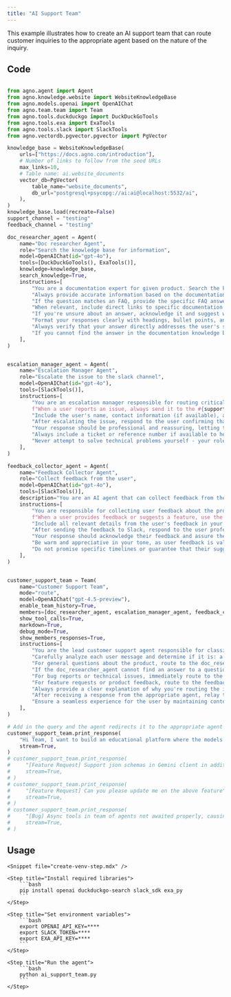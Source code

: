```yaml
---
title: "AI Support Team"
---
```


This example illustrates how to create an AI support team that can route customer inquiries to the appropriate agent based on the nature of the inquiry.

## Code

```python ai_support_team.py

from agno.agent import Agent
from agno.knowledge.website import WebsiteKnowledgeBase
from agno.models.openai import OpenAIChat
from agno.team.team import Team
from agno.tools.duckduckgo import DuckDuckGoTools
from agno.tools.exa import ExaTools
from agno.tools.slack import SlackTools
from agno.vectordb.pgvector.pgvector import PgVector

knowledge_base = WebsiteKnowledgeBase(
    urls=["https://docs.agno.com/introduction"],
    # Number of links to follow from the seed URLs
    max_links=10,
    # Table name: ai.website_documents
    vector_db=PgVector(
        table_name="website_documents",
        db_url="postgresql+psycopg://ai:ai@localhost:5532/ai",
    ),
)
knowledge_base.load(recreate=False)
support_channel = "testing"
feedback_channel = "testing"

doc_researcher_agent = Agent(
    name="Doc researcher Agent",
    role="Search the knowledge base for information",
    model=OpenAIChat(id="gpt-4o"),
    tools=[DuckDuckGoTools(), ExaTools()],
    knowledge=knowledge_base,
    search_knowledge=True,
    instructions=[
        "You are a documentation expert for given product. Search the knowledge base thoroughly to answer user questions.",
        "Always provide accurate information based on the documentation.",
        "If the question matches an FAQ, provide the specific FAQ answer from the documentation.",
        "When relevant, include direct links to specific documentation pages that address the user's question.",
        "If you're unsure about an answer, acknowledge it and suggest where the user might find more information.",
        "Format your responses clearly with headings, bullet points, and code examples when appropriate.",
        "Always verify that your answer directly addresses the user's specific question.",
        "If you cannot find the answer in the documentation knowledge base, use the DuckDuckGoTools or ExaTools to search the web for relevant information to answer the user's question.",
    ],
)


escalation_manager_agent = Agent(
    name="Escalation Manager Agent",
    role="Escalate the issue to the slack channel",
    model=OpenAIChat(id="gpt-4o"),
    tools=[SlackTools()],
    instructions=[
        "You are an escalation manager responsible for routing critical issues to the support team.",
        f"When a user reports an issue, always send it to the #{support_channel} Slack channel with all relevant details using the send_message toolkit function.",
        "Include the user's name, contact information (if available), and a clear description of the issue.",
        "After escalating the issue, respond to the user confirming that their issue has been escalated.",
        "Your response should be professional and reassuring, letting them know the support team will address it soon.",
        "Always include a ticket or reference number if available to help the user track their issue.",
        "Never attempt to solve technical problems yourself - your role is strictly to escalate and communicate.",
    ],
)

feedback_collector_agent = Agent(
    name="Feedback Collector Agent",
    role="Collect feedback from the user",
    model=OpenAIChat(id="gpt-4o"),
    tools=[SlackTools()],
    description="You are an AI agent that can collect feedback from the user.",
    instructions=[
        "You are responsible for collecting user feedback about the product or feature requests.",
        f"When a user provides feedback or suggests a feature, use the Slack tool to send it to the #{feedback_channel} channel using the send_message toolkit function.",
        "Include all relevant details from the user's feedback in your Slack message.",
        "After sending the feedback to Slack, respond to the user professionally, thanking them for their input.",
        "Your response should acknowledge their feedback and assure them that it will be taken into consideration.",
        "Be warm and appreciative in your tone, as user feedback is valuable for improving our product.",
        "Do not promise specific timelines or guarantee that their suggestions will be implemented.",
    ],
)


customer_support_team = Team(
    name="Customer Support Team",
    mode="route",
    model=OpenAIChat("gpt-4.5-preview"),
    enable_team_history=True,
    members=[doc_researcher_agent, escalation_manager_agent, feedback_collector_agent],
    show_tool_calls=True,
    markdown=True,
    debug_mode=True,
    show_members_responses=True,
    instructions=[
        "You are the lead customer support agent responsible for classifying and routing customer inquiries.",
        "Carefully analyze each user message and determine if it is: a question that needs documentation research, a bug report that requires escalation, or product feedback.",
        "For general questions about the product, route to the doc_researcher_agent who will search documentation for answers.",
        "If the doc_researcher_agent cannot find an answer to a question, escalate it to the escalation_manager_agent.",
        "For bug reports or technical issues, immediately route to the escalation_manager_agent.",
        "For feature requests or product feedback, route to the feedback_collector_agent.",
        "Always provide a clear explanation of why you're routing the inquiry to a specific agent.",
        "After receiving a response from the appropriate agent, relay that information back to the user in a professional and helpful manner.",
        "Ensure a seamless experience for the user by maintaining context throughout the conversation.",
    ],
)

# Add in the query and the agent redirects it to the appropriate agent
customer_support_team.print_response(
    "Hi Team, I want to build an educational platform where the models are have access to tons of study materials, How can Agno platform help me build this?",
    stream=True,
)
# customer_support_team.print_response(
#     "[Feature Request] Support json schemas in Gemini client in addition to pydantic base model",
#     stream=True,
# )
# customer_support_team.print_response(
#     "[Feature Request] Can you please update me on the above feature",
#     stream=True,
# )
# customer_support_team.print_response(
#     "[Bug] Async tools in team of agents not awaited properly, causing runtime errors ",
#     stream=True,
# )
```


## Usage

<Steps>

    <Snippet file="create-venv-step.mdx" />

    <Step title="Install required libraries">
        ```bash
        pip install openai duckduckgo-search slack_sdk exa_py
        ```
    </Step>

    <Step title="Set environment variables">
        ```bash
        export OPENAI_API_KEY=****
        export SLACK_TOKEN=****
        export EXA_API_KEY=****
        ```
    </Step>

    <Step title="Run the agent">
        ```bash
        python ai_support_team.py
        ```
    </Step>

</Steps>

